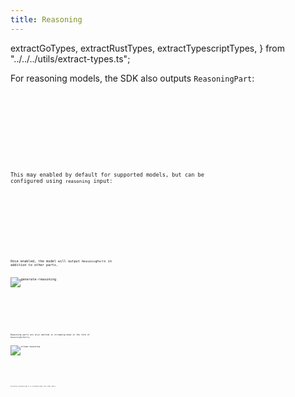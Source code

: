 ```yaml
---
title: Reasoning
---
```


  extractGoTypes,
  extractRustTypes,
  extractTypescriptTypes,
} from "../../../utils/extract-types.ts";

For reasoning models, the SDK also outputs `ReasoningPart`:

<Tabs>
  <TabItem label="TypeScript">
    <Code
      code={extractTypescriptTypes(["ReasoningPart"])}
      lang="typescript"
      title="types.ts"
    />
  </TabItem>
  <TabItem label="Rust">
    <Code
      code={extractRustTypes(["ReasoningPart"])}
      lang="rust"
      title="types.rs"
    />
  </TabItem>
  <TabItem label="Go">
    <Code
      code={extractGoTypes(["ReasoningPart"])}
      lang="go"
      title="types.go"
    />
  </TabItem>
</Tabs>

This may enabled by default for supported models, but can be configured using `reasoning` input:

<Tabs>
  <TabItem label="TypeScript">
    <Code
      code={extractTypescriptTypes(["ReasoningOptions"])}
      lang="typescript"
      title="types.ts"
    />
  </TabItem>
  <TabItem label="Rust">
    <Code
      code={extractRustTypes(["ReasoningOptions"])}
      lang="rust"
      title="types.rs"
    />
  </TabItem>
  <TabItem label="Go">
    <Code
      code={extractGoTypes(["ReasoningOptions"])}
      lang="go"
      title="types.go"
    />
  </TabItem>
</Tabs>

Once enabled, the model will output `ReasoningPart`s in addition to other parts.

![generate-reasoning](../../../../assets/examples/generate-reasoning.gif)

<Tabs>
  <TabItem label="TypeScript">
    <Code
      code={jsGenerateReasoningCode}
      lang="typescript"
      title="generate-reasoning.ts"
    />
  </TabItem>
  <TabItem label="Rust">
    <Code code={rustGenerateReasoningCode} lang="rust" title="generate-reasoning.rs" />
  </TabItem>
  <TabItem label="Go">
    <Code code={goGenerateReasoningCode} lang="go" title="main.go" />
  </TabItem>
</Tabs>

Reasoning parts are also emitted in streaming mode in the form of `ReasoningPartDelta`.

![stream-reasoning](../../../../assets/examples/stream-reasoning.gif)

<Tabs>
  <TabItem label="TypeScript">
    <Code
      code={extractTypescriptTypes(["ReasoningPartDelta"])}
      lang="typescript"
      title="types.ts"
    />
  </TabItem>
  <TabItem label="Rust">
    <Code
      code={extractRustTypes(["ReasoningPartDelta"])}
      lang="rust"
      title="types.rs"
    />
  </TabItem>
  <TabItem label="Go">
    <Code
      code={extractGoTypes(["ReasoningPartDelta"])}
      lang="go"
      title="types.go"
    />
  </TabItem>
</Tabs>

Accessing reasoning parts in streaming mode like other parts:

<Tabs>
  <TabItem label="TypeScript">
    <Code
      code={jsStreamReasoningCode}
      lang="typescript"
      title="stream-reasoning.ts"
    />
  </TabItem>
  <TabItem label="Rust">
    <Code code={rustStreamReasoningCode} lang="rust" title="stream-reasoning.rs" />
  </TabItem>
  <TabItem label="Go">
    <Code code={goStreamReasoningCode} lang="go" title="main.go" />
  </TabItem>
</Tabs>